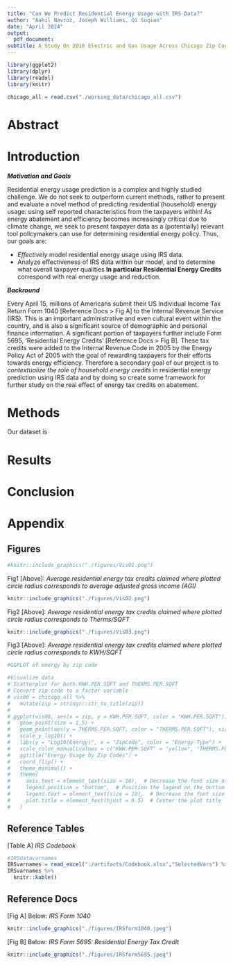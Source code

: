 ```yaml
---
title: "Can We Predict Residential Energy Usage with IRS Data?"
author: "Aahil Navroz, Joseph Williams, Qi Suqian"
date: "April 2024"
output:
  pdf_document:
subtitle: A Study On 2010 Electric and Gas Usage Across Chicago Zip Codes
---
```

```r
library(ggplot2)
library(dplyr)
library(readxl)
library(knitr)
```

```r
chicago_all = read.csv("./working_data/chicago_all.csv")
```

# Abstract


# Introduction

***Motivation and Goals***

Residential energy usage prediction is a complex and highly studied challenge.  We do not seek to outperform current methods, rather to present and evaluate a novel method of predicting residential (household) energy usage: using self reported characteristics from the taxpayers within!  As energy abatement and efficiency becomes increasingly critical due to climate change, we seek to present taxpayer data as a (potentially) relevant tool policymakers can use for determining residential energy policy.  Thus, our goals are:

 * *Effectively* model residential energy usage using IRS data.
 * Analyze effectiveness of IRS data within our model, and to determine what overall taxpayer qualities **In particular Residential Energy Credits** correspond with real energy usage and reduction.

***Backround***

Every April 15, millions of Americans submit their US Individual Income Tax Return Form 1040 [Reference Docs > Fig A] to the Internal Revenue Service (IRS). This is an important administrative and even cultural event within the country, and is also a significant source of demographic and personal finance information. A significant portion of taxpayers further include Form 5695, 'Residential Energy Credits' [Reference Docs > Fig B]. These tax credits were added to the Internal Revenue Code in 2005 by the Energy Policy Act of 2005 with the goal of rewarding taxpayers for their efforts towards energy efficiency. Therefore a secondary goal of our project is to *contextualize the role of household energy credits* in residential energy prediction using IRS data and by doing so create some framework for further study on the real effect of energy tax credits on abatement.

# Methods
Our dataset is 

# Results

# Conclusion




# Appendix






## Figures



```r
#knitr::include_graphics("./figures/Vis01.png")
```

Fig1 [Above]: *Average residential energy tax credits claimed where plotted circle radius corresponds to average adjusted gross income (AGI)*

```r
knitr::include_graphics("./figures/Vis02.png")
```

Fig2 [Above]: *Average residential energy tax credits claimed where plotted circle radius corresponds to Therms/SQFT*

```r
knitr::include_graphics("./figures/Vis03.png")
```

Fig3 [Above]: *Average residential energy tax credits claimed where plotted circle radius corresponds to KWH/SQFT*

```r
#GGPLOT of energy by zip code

#Visualize data
# Scatterplot for both KWH.PER.SQFT and THERMS.PER.SQFT
# Convert zip code to a factor variable
# vis00 = chicago_all %>% 
#   mutate(zip = stringr::str_to_title(zip))
# 
# ggplot(vis00, aes(x = zip, y = KWH.PER.SQFT, color = "KWH.PER.SQFT")) +
#   geom_point(size = 1.5) +
#   geom_point(aes(y = THERMS.PER.SQFT, color = "THERMS.PER.SQFT"), size = 1.5) + 
#   scale_y_log10() + 
#   labs(y = "Log10(Energy)", x = "ZipCode", color = "Energy Type") + 
#   scale_color_manual(values = c("KWH.PER.SQFT" = "yellow", "THERMS.PER.SQFT" = "orange")) +
#   ggtitle("Energy Usage by Zip Codes") +
#   coord_flip() +
#   theme_minimal() +
#   theme(
#     axis.text = element_text(size = 10),  # Decrease the font size of axis labels
#     legend.position = "bottom",  # Position the legend on the bottom
#     legend.text = element_text(size = 10),  # Decrease the font size of legend text
#     plot.title = element_text(hjust = 0.5)  # Center the plot title
#   )  
```


## Reference Tables

[Table A] *IRS Codebook*
```r
#IRSdatavarnames
IRSvarnames = read_excel("./artifacts/Codebook.xlsx","SelectedVars") %>% select(Variable, Description) %>% filter(Variable %in% colnames(chicago_all))
IRSvarnames %>%
  knitr::kable()
```


## Reference Docs

[Fig A] Below: *IRS Form 1040*

```r
knitr::include_graphics("./figures/IRSform1040.jpeg")
```


[Fig B] Below: *IRS Form 5695: Residential Energy Tax Credit*

```r
knitr::include_graphics("./figures/IRSform5695.jpeg")
```




